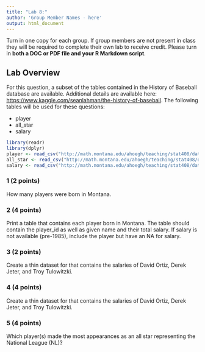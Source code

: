 ```yaml
---
title: "Lab 8:"
author: 'Group Member Names - here'
output: html_document
---
```

Turn in one copy for each group. If group members are not present in class they will be required to complete their own lab to receive credit. Please turn in **both a DOC or PDF file and your R Markdown script**. 

## Lab Overview
For this question, a subset of the tables contained in the History of Baseball database are available. Additional details are available here: [https://www.kaggle.com/seanlahman/the-history-of-baseball](https://www.kaggle.com/seanlahman/the-history-of-baseball). The following tables will be used for these questions:

- player
- all_star
- salary

```r
library(readr)
library(dplyr)
player <- read_csv("http://math.montana.edu/ahoegh/teaching/stat408/datasets/player.csv")
all_star <- read_csv("http://math.montana.edu/ahoegh/teaching/stat408/datasets/all_star.csv")
salary <- read_csv("http://math.montana.edu/ahoegh/teaching/stat408/datasets/salary.csv")

```

### 1 (2 points)
How many players were born in Montana.


### 2 (4 points)
Print a table that contains each player born in Montana. The table should contain the player_id as well as given name and their total salary. If salary is not available (pre-1985), include the player but have an NA for salary.

### 3 (2 points)

Create a thin dataset for that contains the salaries of David Ortiz, Derek Jeter, and Troy Tulowitzki.

### 4 (4 points)

Create a thin dataset for that contains the salaries of David Ortiz, Derek Jeter, and Troy Tulowitzki.

### 5 (4 points)
Which player(s) made the most appearances as an all star representing the National League (NL)?
